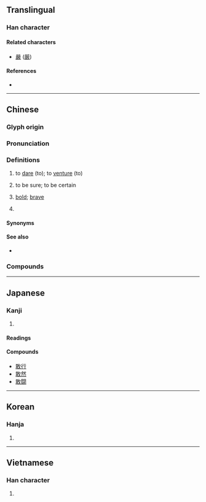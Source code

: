 {{character info/new}}
==Translingual==

===Han character===
{{Han char|rn=66|rad=攴|as=07|asj=08|sn=11|snj=12|four=18140|canj=MJOK,NJOK|ids=⿰⿱丅耳攵}}

====Related characters====
* [[嚴]] ([[厳]])

====References====
* {{Han ref|kx=0472.260|dkj=13260|dj=0825.130|hdz=21463.090|uh=6562|ud=25954|bh=B4B1|bd=46257}}

----

==Chinese==
{{zh-forms}}

===Glyph origin===
{{Han etym}}

===Pronunciation===
{{zh-pron
|m=gǎn
|m-s=
|c=gam2
|c-t=
|g=
|h=pfs=kám
|j=
|mb=gǒ̤ng
|md=
|mn=káⁿ/kám
|mn_note=káⁿ - vernacular; kám - literary
|mn-t=
|w=
|x=
|mc=y
|oc=y
|ma=zh-gǎn.ogg
|cat=v,a
}}

===Definitions===
{{zh-hanzi}}

# to [[dare]] (to); to [[venture]] (to)
#: {{zh-x|我們 必須 敢 想，敢 說，敢 幹。|We must '''dare to''' think, speak up and act.}}
#: {{zh-x|他 不 敢 正 眼看 她。|He didn't '''dare to''' look at her in the face.}}
#: {{zh-x|在 那 個 風雨 交加 的 夜晚，很 少 有人 敢 出去。|Very few people '''ventured to''' go out on that stormy night.}}
#: {{zh-x|你 敢 坐 飛機 飛行 嗎？|Will you '''venture''' a flight in an air plane?}}
# to be sure; to be certain
#: {{zh-x|敢 肯定|to be sure, to be certain}}
#: {{zh-x|敢 說|to be sure, to be certain}}
#: {{zh-x|我 敢 說，你 解決 不 了 這 個 難題。|I bet you can't do this puzzle.}}
# [[bold]]; [[brave]]
# {{lb|zh|Min Nan}} {{rfdef|zh}}

====Synonyms====
{{zh-dial|難道}}

====See also====
* {{zh-l|肯}}

===Compounds===
{{zh-der|敢保|敢當|敢怒而不敢言|敢情|敢請|敢是|敢死隊|敢問|敢於|敢作敢當|不敢告勞|不敢出氣|不敢|不敢妄言|不敢吭聲|何敢|怕敢|不敢當|不敢後人|愧不敢當|不敢出聲|勇敢|不敢從命|勇猛果敢|到敢|不敢欺|不敢則聲|敢則是|敢做敢當|敢待|敢則|敢自|敢言|敢緊|敢攀玉趾|敢死軍|未敢|石敢當|敢死|敢死士|敢勇當先|敢怕|敢作敢為|果敢|正色敢言|敢且|敢只是|敢莫是|膽敢|竟敢|鬼子敢爾|豈敢|莫敢是|莫敢誰何}}

{{zh-cat|Beginning}}

----

==Japanese==

===Kanji===
{{ja-kanji|rs=攵12|grade=7}}

# {{defn|lang=ja|sort=攴08}}

====Readings====
{{ja-readings
|on=かん
|kun=あ-えて
}}

====Compounds====
* [[敢行]]
* [[敢然]]
* [[敢闘]]

----

==Korean==

===Hanja===
{{ko-hanja|hangeul=감|eumhun=감히|rv=gam|mr=kam|y=kam}}

# {{defn|lang=ko|sort=攴07}}

----

==Vietnamese==

===Han character===
{{vi-hantu|[[cám]], [[cảm]], [[dám]]|rs=攴07}}

# {{defn|lang=vi|sort=攴07}}